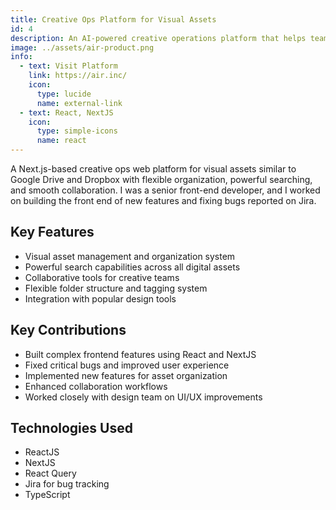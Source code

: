 ```yaml
---
title: Creative Ops Platform for Visual Assets
id: 4
description: An AI-powered creative operations platform that helps teams manage, search, and scale visual assets with intelligent content recognition, automated tagging, and seamless collaboration workflows
image: ../assets/air-product.png
info:
  - text: Visit Platform
    link: https://air.inc/
    icon:
      type: lucide
      name: external-link
  - text: React, NextJS
    icon:
      type: simple-icons
      name: react
---
```


A Next.js-based creative ops web platform for visual assets similar to Google Drive and Dropbox with flexible organization, powerful searching, and smooth collaboration. I was a senior front-end developer, and I worked on building the front end of new features and fixing bugs reported on Jira.

## Key Features

- Visual asset management and organization system
- Powerful search capabilities across all digital assets
- Collaborative tools for creative teams
- Flexible folder structure and tagging system
- Integration with popular design tools

## Key Contributions

- Built complex frontend features using React and NextJS
- Fixed critical bugs and improved user experience
- Implemented new features for asset organization
- Enhanced collaboration workflows
- Worked closely with design team on UI/UX improvements

## Technologies Used

- ReactJS
- NextJS  
- React Query
- Jira for bug tracking
- TypeScript

